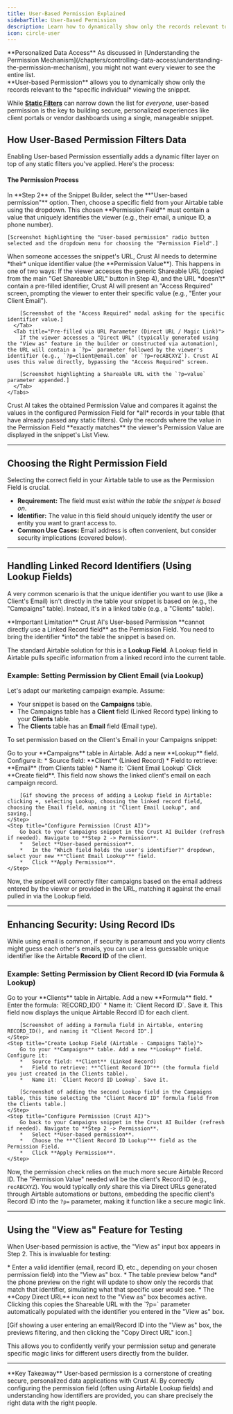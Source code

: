 ```yaml
---
title: User-Based Permission Explained
sidebarTitle: User-Based Permission
description: Learn how to dynamically show only the records relevant to the specific individual viewing the snippet using User-based Permission.
icon: circle-user
---
```


<Tip icon="lock">
  **Personalized Data Access**  
  As discussed in [Understanding the Permission Mechanism](/chapters/controlling-data-access/understanding-the-permission-mechanism), you might not want every viewer to see the entire list.<br/>**User-based Permission** allows you to dynamically show only the records relevant to the *specific individual* viewing the snippet.
</Tip>

While [**Static Filters**](/chapters/selecting-which-data-to-display/setting-filters-and-sorting-for-multiple-items-snippets) can narrow down the list for *everyone*, user-based permission is the key to building secure, personalized experiences like client portals or vendor dashboards using a single, manageable snippet.

## How User-Based Permission Filters Data

Enabling User-based Permission essentially adds a dynamic filter layer on top of any static filters you've applied. Here's the process:

#### The Permission Process

<Steps>
  <Step title="Configure the Permission Field">
    In **Step 2** of the Snippet Builder, select the **"User-based permission"** option. Then, choose a specific field from your Airtable table using the dropdown. This chosen **Permission Field** must contain a value that uniquely identifies the viewer (e.g., their email, a unique ID, a phone number).

    [Screenshot highlighting the "User-based permission" radio button selected and the dropdown menu for choosing the "Permission Field".]
  </Step>
  <Step title="Obtain the Viewer's Identifier (Permission Value)">
    When someone accesses the snippet's URL, Crust AI needs to determine *their* unique identifier value (the **Permission Value**). This happens in one of two ways:
    <Tabs>
      <Tab title="Manually Submitting Input">
        If the viewer accesses the generic Shareable URL (copied from the main "Get Shareable URL" button in Step 4), and the URL *doesn't* contain a pre-filled identifier, Crust AI will present an "Access Required" screen, prompting the viewer to enter their specific value (e.g., "Enter your Client Email").

        [Screenshot of the "Access Required" modal asking for the specific identifier value.]
      </Tab>
      <Tab title="Pre-filled via URL Parameter (Direct URL / Magic Link)">
        If the viewer accesses a "Direct URL" (typically generated using the "View as" feature in the builder or constructed via automation), the URL will contain a `?p=` parameter followed by the viewer's identifier (e.g., `?p=client@email.com` or `?p=recABCXYZ`). Crust AI uses this value directly, bypassing the "Access Required" screen.

        [Screenshot highlighting a Shareable URL with the `?p=value` parameter appended.]
      </Tab>
    </Tabs>
  </Step>
  <Step title="Matching and Filtering">
    Crust AI takes the obtained Permission Value and compares it against the values in the configured Permission Field for *all* records in your table (that have already passed any static filters).
  </Step>
  <Step title="Displaying Relevant Records">
    Only the records where the value in the Permission Field **exactly matches** the viewer's Permission Value are displayed in the snippet's List View.
  </Step>
</Steps>

---

## Choosing the Right Permission Field

Selecting the correct field in your Airtable table to use as the Permission Field is crucial.

*   **Requirement:** The field must exist *within the table the snippet is based on*.
*   **Identifier:** The value in this field should uniquely identify the user or entity you want to grant access to.
*   **Common Use Cases:** Email address is often convenient, but consider security implications (covered below).

---

## Handling Linked Record Identifiers (Using Lookup Fields)

A very common scenario is that the unique identifier you want to use (like a Client's Email) isn't directly in the table your snippet is based on (e.g., the "Campaigns" table). Instead, it's in a linked table (e.g., a "Clients" table).

<Warning>
  **Important Limitation**  
  Crust AI's User-based Permission **cannot directly use a Linked Record field** as the Permission Field. You need to bring the identifier *into* the table the snippet is based on.
</Warning>

The standard Airtable solution for this is a **Lookup Field**. A Lookup field in Airtable pulls specific information from a linked record into the current table.

### Example: Setting Permission by Client Email (via Lookup)

Let's adapt our marketing campaign example. Assume:

*   Your snippet is based on the **Campaigns** table.
*   The Campaigns table has a **Client** field (Linked Record type) linking to your **Clients** table.
*   The **Clients** table has an **Email** field (Email type).

To set permission based on the Client's Email in your Campaigns snippet:

<Steps>
    <Step title="Create Lookup Field (Airtable)">
        Go to your **Campaigns** table in Airtable. Add a new **Lookup** field. Configure it:
        *   Source field: **Client** (Linked Record)
        *   Field to retrieve: **Email** (from Clients table)
        *   Name it: `Client Email Lookup`
        Click **Create field**. This field now shows the linked client's email on each campaign record.

        [Gif showing the process of adding a Lookup field in Airtable: clicking +, selecting Lookup, choosing the linked record field, choosing the Email field, naming it "Client Email Lookup", and saving.]
    </Step>
    <Step title="Configure Permission (Crust AI)">
        Go back to your Campaigns snippet in the Crust AI Builder (refresh if needed). Navigate to **Step 2 -> Permission**.
        *   Select **User-based permission**.
        *   In the "Which field holds the user's identifier?" dropdown, select your new **"Client Email Lookup"** field.
        *   Click **Apply Permission**.
    </Step>
</Steps>

Now, the snippet will correctly filter campaigns based on the email address entered by the viewer or provided in the URL, matching it against the email pulled in via the Lookup field.

---

## Enhancing Security: Using Record IDs

While using email is common, if security is paramount and you worry clients might guess each other's emails, you can use a less guessable unique identifier like the Airtable **Record ID** of the client.

### Example: Setting Permission by Client Record ID (via Formula & Lookup)

<Steps>
    <Step title="Create Formula Field (Airtable - Clients Table)">
        Go to your **Clients** table in Airtable. Add a new **Formula** field.
        *   Enter the formula: `RECORD_ID()`
        *   Name it: `Client Record ID`. Save it.
        This field now displays the unique Airtable Record ID for each client.

        [Screenshot of adding a Formula field in Airtable, entering RECORD_ID(), and naming it "Client Record ID".]
    </Step>
    <Step title="Create Lookup Field (Airtable - Campaigns Table)">
        Go to your **Campaigns** table. Add a new **Lookup** field. Configure it:
        *   Source field: **Client** (Linked Record)
        *   Field to retrieve: **"Client Record ID"** (the formula field you just created in the Clients table).
        *   Name it: `Client Record ID Lookup`. Save it.

        [Screenshot of adding the second Lookup field in the Campaigns table, this time selecting the "Client Record ID" formula field from the Clients table.]
    </Step>
    <Step title="Configure Permission (Crust AI)">
        Go back to your Campaigns snippet in the Crust AI Builder (refresh if needed). Navigate to **Step 2 -> Permission**.
        *   Select **User-based permission**.
        *   Choose the **"Client Record ID Lookup"** field as the Permission Field.
        *   Click **Apply Permission**.
    </Step>
</Steps>

Now, the permission check relies on the much more secure Airtable Record ID. The "Permission Value" needed will be the client's Record ID (e.g., `recABCXYZ`). You would typically *only* share this via Direct URLs generated through Airtable automations or buttons, embedding the specific client's Record ID into the `?p=` parameter, making it function like a secure magic link.

---

## Using the "View as" Feature for Testing

When User-based permission is active, the "View as" input box appears in Step 2. This is invaluable for testing:

<Accordion title="Testing Permissions">
*   Enter a valid identifier (email, record ID, etc., depending on your chosen permission field) into the "View as" box.
*   The table preview below *and* the phone preview on the right will update to show only the records that match that identifier, simulating what that specific user would see.
*   The **Copy Direct URL** icon next to the "View as" box becomes active. Clicking this copies the Shareable URL with the `?p=` parameter automatically populated with the identifier you entered in the "View as" box.

[Gif showing a user entering an email/Record ID into the "View as" box, the previews filtering, and then clicking the "Copy Direct URL" icon.]
</Accordion>

This allows you to confidently verify your permission setup and generate specific magic links for different users directly from the builder.

---

<Tip icon="lightbulb">
  **Key Takeaway**  
  User-based permission is a cornerstone of creating secure, personalized data applications with Crust AI. By correctly configuring the permission field (often using Airtable Lookup fields) and understanding how identifiers are provided, you can share precisely the right data with the right people.
</Tip>